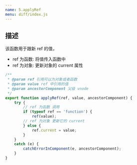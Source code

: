 ```yaml
---
name: 5.applyRef
menu: diff/index.js
---
```


## 描述

该函数用于跟新 ref 的值，
- ref 为函数: 将值传入函数中
- ref 为对象: 更新对象的 current 属性

```js
/**
 * @param ref 引用可以为对象或者函数
 * @param value ref 中引用的值
 * @param ancestorComponent 父级 vnode
 */
export function applyRef(ref, value, ancestorComponent) {
	try {
        // ref 为函数 调用
		if (typeof ref == 'function') {
            ref(value);
        // ref 为对象 更新它的 current 
        } else {
            ref.current = value;
        }
	}
	catch (e) {
		catchErrorInComponent(e, ancestorComponent);
	}
}
```